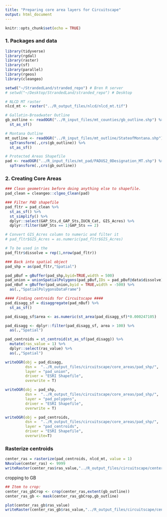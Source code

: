```yaml
---
title: "Preparing core area layers for Circuitscape"
output: html_document
---
```


```r
knitr::opts_chunk$set(echo = TRUE)
```

### 1. Packages and data
```r

library(tidyverse)
library(rgdal)
library(raster)
library(sf)
library(parallel)
library(rgeos)
library(cleangeo)

setwd("~/StrandedLand/stranded_repo") # Bren R server
# setwd("~/Desktop/StrandedLand/stranded_repo") # Desktop

# NLCD MT raster
nlcd_mt <- raster("../R_output_files/nlcd/nlcd_mt.tif")

# Gallatin-Broadwater Outline
gb_outline <- readOGR("../R_input_files/mt_counties/gb_outline.shp") %>% 
  st_as_sf()

# Montana Outline
mt_outline <- readOGR("../R_input_files/mt_outline/StateofMontana.shp") %>% 
  spTransform(.,crs(gb_outline)) %>% 
  st_as_sf()

# Protected Areas Shapefile
pad <- readOGR("../R_input_files/mt_pad/PADUS2_0Designation_MT.shp") %>% 
  spTransform(.,crs(gb_outline))

```

### 2. Creating Core Areas
```r

### Clean geometries before doing anything else to shapefile.
pad_clean = cleangeo::clgeo_Clean(pad)

### Filter PAD shapefile
pad_fltr = pad_clean %>% 
  st_as_sf() %>% 
  st_simplify() %>% 
  dplyr::select(GAP_Sts,d_GAP_Sts,IUCN_Cat, GIS_Acres) %>% 
  dplyr::filter(GAP_Sts == 1|GAP_Sts == 2) 

# Convert GIS_Acres column to numeric and filter it
# pad_fltr$GIS_Acres = as.numeric(pad_fltr$GIS_Acres)

# To be used in the 
pad_fltr$dissolve = rep(1,nrow(pad_fltr))

### Back into spatial object
pad_shp = as(pad_fltr,"Spatial") 

pad_pBuf = gBuffer(pad_shp,byid=TRUE,width = 500)
pad_union = unionSpatialPolygons(pad_pBuf,IDs = pad_pBuf@data$dissolve)
pad_nBuf = gBuffer(pad_union,byid = TRUE,width = -500) %>% 
  as(.,"SpatialPolygonsDataFrame")

#### Finding centroids for Circuitscape ####
pad_disagg_sf = disaggregate(pad_nBuf) %>% 
  st_as_sf()

pad_disagg_sf$area <- as.numeric(st_area(pad_disagg_sf)*0.000247105)

pad_disagg <- dplyr::filter(pad_disagg_sf, area > 100) %>% 
  as(.,"Spatial")

pad_centroids = st_centroid(st_as_sf(pad_disagg)) %>% 
  mutate(ras_value = 1) %>%
  dplyr::select(ras_value) %>% 
  as(.,"Spatial") 

```


```r
writeOGR(obj = pad_disagg, 
         dsn =  "../R_output_files/circuitscape/core_areas/pad_shp/",
         layer = "pad_union",
         driver = "ESRI Shapefile",
         overwrite = T)

writeOGR(obj = pad_shp, 
         dsn =  "../R_output_files/circuitscape/core_areas/pad_shp/",
         layer = "pad_polygons",
         driver = "ESRI Shapefile",
         overwrite = T)

writeOGR(obj = pad_centroids, 
         dsn =  "../R_output_files/circuitscape/core_areas/pad_shp/",
         layer = "pad_centroids",
         driver = "ESRI Shapefile",
         overwrite=T)
```

### Rasterize centroids
```r

center_ras = rasterize(pad_centroids, nlcd_mt, value = 1)
NAvalue(center_ras) <- 9999
writeRaster(center_ras$ras_value,"../R_output_files/circuitscape/center.asc",format = "ascii",overwrite=TRUE)

```

cropping to GB
```r

## Item to crop: 
center_ras_gbCrop <- crop(center_ras,extent(gb_outline))
center_ras_gb <- mask(center_ras_gbCrop,gb_outline)

plot(center_ras_gb$ras_value)
writeRaster(center_ras_gb$ras_value,"../R_output_files/circuitscape/center_gb.asc",format = "ascii",overwrite=TRUE)
```

